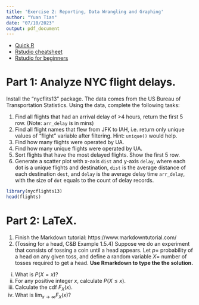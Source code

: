 ```yaml
---
title: 'Exercise 2: Reporting, Data Wrangling and Graphing'
author: "Yuan Tian"
date: "07/10/2023"
output: pdf_document
---
```


- [Quick R](https://www.statmethods.net/r-tutorial/index.html)
- [Rstudio cheatsheet](https://www.rstudio.com/resources/cheatsheets/)
- [Rstudio for beginners](https://education.rstudio.com/learn/beginner/)

# Part 1: Analyze NYC flight delays.   


Install the "nycflits13" package. The data comes from the US Bureau of Transportation Statistics. Using the data, complete the following tasks: 

1. Find all flights that had an arrival delay of >4 hours, return the first 5 row. (Note: `arr_delay` is in mins)
2. Find all flight names that flew from JFK to IAH, i.e. return only unique values of "flight" variable after filtering. Hint: `unique()` would help. 
3. Find how many flights were operated by UA. 
4. Find how many unique flights were operated by UA. 
5. Sort flights that have the most delayed flights. Show the first 5 row. 
6. Generate a scatter plot with x-axis `dist` and y-axis `delay`, where each dot is a unique flights and destination, `dist` is the average distance of each destination `dest`, and `delay` is the average delay time `arr_delay`, with the size of `dot` equals to the count of delay records. 

```r
library(nycflights13)
head(flights)
```

\clearpage

# Part 2: LaTeX.

1. Finish the Markdown tutorial: https://www.markdowntutorial.com/
2. (Tossing for a head, C&B Example 1.5.4) Suppose we do an experiment that consists of tossing a coin until a head appears. Let $p=$ probability of a    head on any given toss, and define a random variable $X=$ number of tosses required to get a head. **Use Rmarkdown to type the the solution.**

  (i) What is $P(X = x)$?
  (ii) For any positive integer $x$, calculate $P(X \leq x)$. 
  (iii) Calculate the cdf $F_{X}(x)$. 
  (iv) What is $\lim _{x \rightarrow \infty} F_{X}(x)$? 